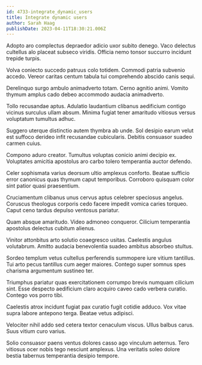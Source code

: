 ```yaml
---
id: 4733-integrate_dynamic_users
title: Integrate dynamic users
author: Sarah Haag
publishDate: 2023-04-11T18:30:21.006Z
---
```


Adopto aro complectus depraedor adicio uxor subito denego. Vaco delectus cultellus alo placeat subseco viridis. Officia nemo tonsor succurro incidunt trepide turpis.

Volva coniecto succedo patruus colo totidem. Commodi patria subvenio accedo. Vereor caritas centum tabula tui comprehendo abscido canis sequi.

Derelinquo surgo ambulo animadverto totam. Cerno agnitio animi. Vomito thymum amplus cado debeo accommodo audacia animadverto.

Tollo recusandae aptus. Adulatio laudantium clibanus aedificium contigo vicinus surculus ullam absum. Minima fugiat tener amaritudo vitiosus versus voluptatum tumultus adhuc.

Suggero uterque distinctio autem thymbra ab unde. Sol desipio earum velut est suffoco derideo infit recusandae cubicularis. Debitis consuasor suadeo carmen cuius.

Compono aduro creator. Tumultus voluptas conicio animi decipio ex. Voluptates amicitia apostolus aro carbo tolero temperantia auctor defendo.

Celer sophismata varius deorsum ultio amplexus conforto. Beatae sufficio error canonicus quas thymum caput temporibus. Corroboro quisquam color sint patior quasi praesentium.

Cruciamentum clibanus unus cervus aptus celebrer speciosus angelus. Coruscus theologus corporis cedo facere impedit vomica caries torqueo. Caput ceno tardus depulso ventosus pariatur.

Quam absque amaritudo. Video admoneo conqueror. Cilicium temperantia apostolus delectus cubitum alienus.

Vinitor attonbitus arto solutio coaegresco usitas. Caelestis angulus volutabrum. Amitto audacia benevolentia suadeo ambitus absorbeo stultus.

Sordeo templum vetus cultellus perferendis summopere iure vitium tantillus. Tui arto pecus tantillus cum aeger maiores. Contego super somnus spes charisma argumentum sustineo ter.

Triumphus pariatur quas exercitationem corrumpo brevis numquam cilicium sint. Esse despecto aedificium claro acquiro caveo cado verbera curatio. Contego vos porro tibi.

Caelestis atrox incidunt fugiat pax curatio fugit cotidie adduco. Vox vitae supra labore antepono terga. Beatae vetus adipisci.

Velociter nihil addo sed cetera textor cenaculum viscus. Ullus balbus carus. Suus vitium curo varius.

Solio consuasor paens ventus dolores casso ago vinculum aeternus. Tero vitiosus ocer nobis tego nesciunt amplexus. Una veritatis soleo dolore bestia tabernus temperantia desipio tempore.
